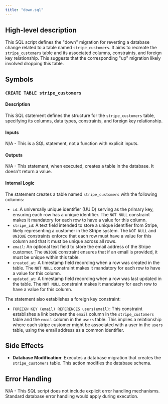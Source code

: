 ```yaml
---
title: "down.sql"
---
```


## High-level description
This SQL script defines the "down" migration for reverting a database change related to a table named `stripe_customers`. It aims to recreate the `stripe_customers` table and its associated columns, constraints, and foreign key relationship. This suggests that the corresponding "up" migration likely involved dropping this table.

## Symbols

### `CREATE TABLE stripe_customers`
#### Description
This SQL statement defines the structure for the `stripe_customers` table, specifying its columns, data types, constraints, and foreign key relationship.

#### Inputs
N/A - This is a SQL statement, not a function with explicit inputs.

#### Outputs
N/A - This statement, when executed, creates a table in the database. It doesn't return a value.

#### Internal Logic
The statement creates a table named `stripe_customers` with the following columns:

- `id`: A universally unique identifier (UUID) serving as the primary key, ensuring each row has a unique identifier. The `NOT NULL` constraint makes it mandatory for each row to have a value for this column.
- `stripe_id`: A text field intended to store a unique identifier from Stripe, likely representing a customer in the Stripe system. The `NOT NULL` and `UNIQUE` constraints enforce that each row must have a value for this column and that it must be unique across all rows.
- `email`: An optional text field to store the email address of the Stripe customer. The `UNIQUE` constraint ensures that if an email is provided, it must be unique within this table.
- `created_at`: A timestamp field recording when a row was created in the table. The `NOT NULL` constraint makes it mandatory for each row to have a value for this column.
- `updated_at`: A timestamp field recording when a row was last updated in the table. The `NOT NULL` constraint makes it mandatory for each row to have a value for this column.

The statement also establishes a foreign key constraint:

- `FOREIGN KEY (email) REFERENCES users(email)`: This constraint establishes a link between the `email` column in the `stripe_customers` table and the `email` column in the `users` table. This implies a relationship where each stripe customer might be associated with a user in the `users` table, using the email address as a common identifier.

## Side Effects
- **Database Modification**: Executes a database migration that creates the `stripe_customers` table. This action modifies the database schema. 

## Error Handling
N/A - This SQL script does not include explicit error handling mechanisms. Standard database error handling would apply during execution.
